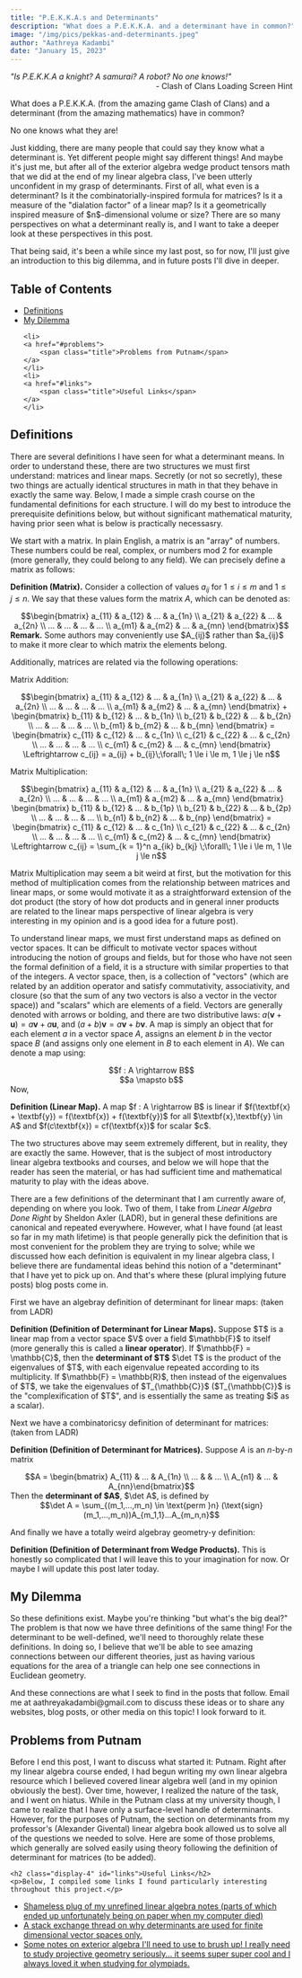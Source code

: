 ```yaml
---
title: "P.E.K.K.A.s and Determinants"
description: "What does a P.E.K.K.A. and a determinant have in common?"
image: "/img/pics/pekkas-and-determinants.jpeg"
author: "Aathreya Kadambi"
date: "January 15, 2023"
---
```


<div class="problem">
    <i>"Is P.E.K.K.A a knight? A samurai? A robot? No one knows!"</i>
    <div align="right">- Clash of Clans Loading Screen Hint</div>
</div>

<p>What does a P.E.K.K.A. (from the amazing game Clash of Clans) and a determinant (from the amazing mathematics) have in common? </p>
<p>No one knows what they are!</p> 
<p>Just kidding, there are many people that could say they know what a determinant is. Yet different people might say different things! And maybe it's just me, but after all of the exterior algebra wedge product tensors math that we did at the end of my linear algebra class, I've been utterly unconfident in my grasp of determinants. First of all, what even is a determinant? Is it the combinatorially-inspired formula for matrices? Is it a measure of the "dialation factor" of a linear map? Is it a geometrically inspired measure of $n$-dimensional volume or size? There are so many perspectives on what a determinant really is, and I want to take a deeper look at these perspectives in this post.</p>
<p>That being said, it's been a while since my last post, so for now, I'll just give an introduction to this big dilemma, and in future posts I'll dive in deeper.</p>

<h2 class="display-4">Table of Contents</h2>
<ul class="toc-list" role="list">
    <li>
    <a href="#definitions">
        <span class="title">Definitions</span>
    </a>
    </li>
    <li>
    <a href="#dilemma">
        <span class="title">My Dilemma</span>
    </a>
    </li>

    <li>
    <a href="#problems">
        <span class="title">Problems from Putnam</span>
    </a>
    </li>
    <li>
    <a href="#links">
        <span class="title">Useful Links</span>
    </a>
    </li>
</ul>

<h2 class="display-4" id="definitions">Definitions</h2>

There are several definitions I have seen for what a determinant means. In order to understand these, there are two structures we must first understand: matrices and linear maps. Secretly (or not so secretly), these two things are actually identical structures in math in that they behave in exactly the same way. Below, I made a simple crash course on the fundamental definitions for each structure. I will do my best to introduce the prerequisite definitions below, but without significant mathematical maturity, having prior seen what is below is practically necessasry.

We start with a matrix. In plain English, a matrix is an "array" of numbers. These numbers could be real, complex, or numbers mod 2 for example (more generally, they could belong to any field). We can precisely define a matrix as follows:

<b>Definition (Matrix).</b> Consider a collection of values $a_{ij}$ for $1 \le i \le m$ and $1 \le j \le n$. We say that these values form the matrix $A$, which can be denoted as:
<center>$$\begin{bmatrix} a_{11} & a_{12} & ... & a_{1n} \\ a_{21} & a_{22} & ... & a_{2n} \\ ... & ... & ... & ... \\ a_{m1} & a_{m2} & ... & a_{mn} \end{bmatrix}$$</center>

<div class="remark">
    <b>Remark.</b> Some authors may conveniently use $A_{ij}$ rather than $a_{ij}$ to make it more clear to which matrix the elements belong.
</div>

Additionally, matrices are related via the following operations:

Matrix Addition:
<center>$$\begin{bmatrix} a_{11} & a_{12} & ... & a_{1n} \\ a_{21} & a_{22} & ... & a_{2n} \\ ... & ... & ... & ... \\ a_{m1} & a_{m2} & ... & a_{mn} \end{bmatrix} + \begin{bmatrix} b_{11} & b_{12} & ... & b_{1n} \\ b_{21} & b_{22} & ... & b_{2n} \\ ... & ... & ... & ... \\ b_{m1} & b_{m2} & ... & b_{mn} \end{bmatrix} = \begin{bmatrix} c_{11} & c_{12} & ... & c_{1n} \\ c_{21} & c_{22} & ... & c_{2n} \\ ... & ... & ... & ... \\ c_{m1} & c_{m2} & ... & c_{mn} \end{bmatrix} \Leftrightarrow c_{ij} = a_{ij} + b_{ij}\;\forall\; 1 \le i \le m, 1 \le j \le n$$</center>

Matrix Multiplication:
<center>$$\begin{bmatrix} a_{11} & a_{12} & ... & a_{1n} \\ a_{21} & a_{22} & ... & a_{2n} \\ ... & ... & ... & ... \\ a_{m1} & a_{m2} & ... & a_{mn} \end{bmatrix} \begin{bmatrix} b_{11} & b_{12} & ... & b_{1p} \\ b_{21} & b_{22} & ... & b_{2p} \\ ... & ... & ... & ... \\ b_{n1} & b_{n2} & ... & b_{np} \end{bmatrix} = \begin{bmatrix} c_{11} & c_{12} & ... & c_{1n} \\ c_{21} & c_{22} & ... & c_{2n} \\ ... & ... & ... & ... \\ c_{m1} & c_{m2} & ... & c_{mn} \end{bmatrix} \Leftrightarrow c_{ij} = \sum_{k = 1}^n a_{ik} b_{kj} \;\forall\; 1 \le i \le m, 1 \le j \le n$$</center>

Matrix Multiplication may seem a bit weird at first, but the motivation for this method of multiplication comes from the relationship between matrices and linear maps, or some would motivate it as a straightforward extension of the dot product (the story of how dot products and in general inner products are related to the linear maps perspective of linear algebra is very interesting in my opinion and is a good idea for a future post).

To understand linear maps, we must first understand maps as defined on vector spaces. It can be difficult to motivate vector spaces without introducing the notion of groups and fields, but for those who have not seen the formal definition of a field, it is a structure with similar properties to that of the integers. A vector space, then, is a collection of "vectors" (which are related by an addition operator and satisfy commutativity, associativity, and closure (so that the sum of any two vectors is also a vector in the vector space)) and "scalars" which are elements of a field. Vectors are generally denoted with arrows or bolding, and there are two distributive laws: $a(\textbf{v} + \textbf{u}) = a\textbf{v} + a\textbf{u}$, and $(a+b)\textbf{v} = a\textbf{v} + b\textbf{v}$. A map is simply an object that for each element $a$ in a vector space $A$, assigns an element $b$ in the vector space $B$ (and assigns only one element in $B$ to each element in $A$). We can denote a map using:
<center>$$f : A \rightarrow B$$</center>
<center>$$a \mapsto b$$</center>
Now, 

<p>
    <b>Definition (Linear Map).</b> A map $f : A \rightarrow B$ is linear if $f(\textbf{x} + \textbf{y}) = f(\textbf{x}) + f(\textbf{y})$ for all $\textbf{x},\textbf{y} \in A$ and $f(c\textbf{x}) = cf(\textbf{x})$ for scalar $c$.
</p>
<p>The two structures above may seem extremely different, but in reality, they are exactly the same. However, that is the subject of most introductory linear algebra textbooks and courses, and below we will hope that the reader has seen the material, or has had sufficient time and mathematical maturity to play with the ideas above.</p>

<p>There are a few definitions of the determinant that I am currently aware of, depending on where you look. Two of them, I take from <i>Linear Algebra Done Right</i> by Sheldon Axler (LADR), but in general these definitions are canonical and repeated everywhere. However, what I have found (at least so far in my math lifetime) is that people generally pick the definition that is most convenient for the problem they are trying to solve; while we discussed how each definition is equivalent in my linear algebra class, I believe there are fundamental ideas behind this notion of a "determinant" that I have yet to pick up on. And that's where these (plural implying future posts) blog posts come in.</p>

<p>First we have an algebray definition of determinant for linear maps: (taken from LADR)</p>
<p><b>Definition (Definition of Determinant for Linear Maps).</b> Suppose $T$ is a linear map from a vector space $V$ over a field $\mathbb{F}$ to itself (more generally this is called a <b>linear operator</b>). If $\mathbb{F} = \mathbb{C}$, then the <b>determinant of $T$</b> $\det T$ is the product of the eigenvalues of $T$, with each eigenvalue repeated according to its multiplicity. If $\mathbb{F} = \mathbb{R}$, then instead of the eigenvalues of $T$, we take the eigenvalues of $T_{\mathbb{C}}$ ($T_{\mathbb{C}}$ is the "complexification of $T$", and is essentially the same as treating $i$ as a scalar).</p>

Next we have a combinatoricsy definition of determinant for matrices: (taken from LADR)

<b>Definition (Definition of Determinant for Matrices).</b> Suppose $A$ is an $n$-by-$n$ matrix 
<center>$$A = \begin{bmatrix} A_{11} & ... & A_{1n} \\ ... & & ... \\ A_{n1} & ... & A_{nn}\end{bmatrix}$$</center>
Then the <b>determinant of $A$</b>, $\det A$, is defined by
<center>$$\det A = \sum_{(m_1,...,m_n) \in \text{perm }n} (\text{sign}(m_1,...,m_n))A_{m_1,1}...A_{m_n,n}$$</center>

<p>And finally we have a totally weird algebray geometry-y definition:</p>
<p><b>Definition (Definition of Determinant from Wedge Products).</b> This is honestly so complicated that I will leave this to your imagination for now. Or maybe I will update this post later today.</p>

<h2 class="display-4" id="dilemma">My Dilemma</h2>
<p>So these definitions exist. Maybe you're thinking "but what's the big deal?" The problem is that now we have three definitions of the same thing! For the determinant to be well-defined, we'll need to thoroughly relate these definitions. In doing so, I believe that we'll be able to see amazing connections between our different theories, just as having various equations for the area of a triangle can help one see connections in Euclidean geometry.</p>

<p>And these connections are what I seek to find in the posts that follow. Email me at aathreyakadambi@gmail.com to discuss these ideas or to share any websites, blog posts, or other media on this topic! I look forward to it.</p>

<h2 class="display-4" id="problems">Problems from Putnam</h2>
    <p>Before I end this post, I want to discuss what started it: Putnam. Right after my linear algebra course ended, I had begun writing my own linear algebra resource which I believed covered linear algebra well (and in my opinion obviously the best). Over time, however, I realized the nature of the task, and I went on hiatus. While in the Putnam class at my university though, I came to realize that I have only a surface-level handle of determinants. However, for the purposes of Putnam, the section on determinants from my professor's (Alexander Givental) linear algebra book allowed us to solve all of the questions we needed to solve. Here are some of those problems, which generally are solved easily using theory following the definition of determinant for matrices (to be added).</p>


    <h2 class="display-4" id="links">Useful Links</h2>
    <p>Below, I compiled some links I found particularly interesting throughout this project.</p>
<ul>
    <li><a href="https://inthesolved.wordpress.com/mat-217-notes/">Shameless plug of my unrefined linear algebra notes (parts of which ended up unfortunately being on paper when my computer died)</a></li>
    <li><a href="https://math.stackexchange.com/questions/684332/why-is-there-no-generalization-of-the-determinant-to-infinite-dimensional-vector">A stack exchange thread on why determinants are used for finite dimensional vector spaces only.</a></li>
    <li><a href="https://people.maths.ox.ac.uk/hitchin/files/LectureNotes/Projective_geometry/Chapter_3_Exterior.pdf">Some notes on exterior algebra I'll need to use to brush up! I really need to study projective geometry seriously... it seems super super cool and I always loved it when studying for olympiads.</a></li>
</ul>